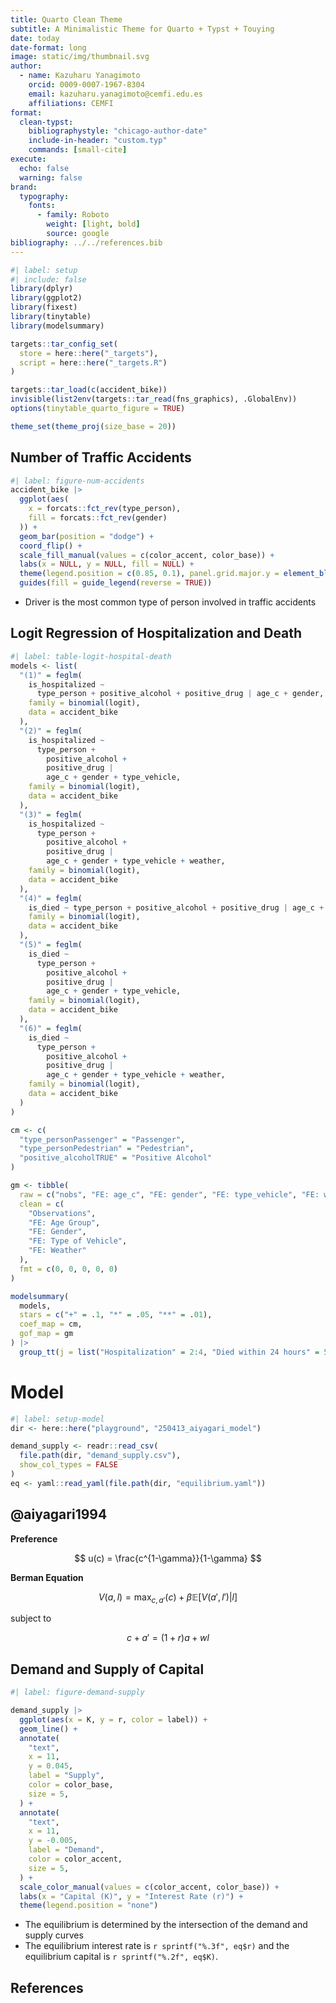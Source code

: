```yaml
---
title: Quarto Clean Theme
subtitle: A Minimalistic Theme for Quarto + Typst + Touying
date: today
date-format: long
image: static/img/thumbnail.svg
author:
  - name: Kazuharu Yanagimoto
    orcid: 0009-0007-1967-8304
    email: kazuharu.yanagimoto@cemfi.edu.es
    affiliations: CEMFI
format:
  clean-typst:
    bibliographystyle: "chicago-author-date"
    include-in-header: "custom.typ"
    commands: [small-cite]
execute: 
  echo: false
  warning: false
brand:
  typography: 
    fonts: 
      - family: Roboto
        weight: [light, bold]
        source: google
bibliography: ../../references.bib
---
```


```r
#| label: setup
#| include: false
library(dplyr)
library(ggplot2)
library(fixest)
library(tinytable)
library(modelsummary)

targets::tar_config_set(
  store = here::here("_targets"),
  script = here::here("_targets.R")
)

targets::tar_load(c(accident_bike))
invisible(list2env(targets::tar_read(fns_graphics), .GlobalEnv))
options(tinytable_quarto_figure = TRUE)

theme_set(theme_proj(size_base = 20))
```

## Number of Traffic Accidents

```r
#| label: figure-num-accidents
accident_bike |>
  ggplot(aes(
    x = forcats::fct_rev(type_person),
    fill = forcats::fct_rev(gender)
  )) +
  geom_bar(position = "dodge") +
  coord_flip() +
  scale_fill_manual(values = c(color_accent, color_base)) +
  labs(x = NULL, y = NULL, fill = NULL) +
  theme(legend.position = c(0.85, 0.1), panel.grid.major.y = element_blank()) +
  guides(fill = guide_legend(reverse = TRUE))
```

- Driver is the most common type of person involved in traffic accidents

## Logit Regression of Hospitalization and Death

```r
#| label: table-logit-hospital-death
models <- list(
  "(1)" = feglm(
    is_hospitalized ~
      type_person + positive_alcohol + positive_drug | age_c + gender,
    family = binomial(logit),
    data = accident_bike
  ),
  "(2)" = feglm(
    is_hospitalized ~
      type_person +
        positive_alcohol +
        positive_drug |
        age_c + gender + type_vehicle,
    family = binomial(logit),
    data = accident_bike
  ),
  "(3)" = feglm(
    is_hospitalized ~
      type_person +
        positive_alcohol +
        positive_drug |
        age_c + gender + type_vehicle + weather,
    family = binomial(logit),
    data = accident_bike
  ),
  "(4)" = feglm(
    is_died ~ type_person + positive_alcohol + positive_drug | age_c + gender,
    family = binomial(logit),
    data = accident_bike
  ),
  "(5)" = feglm(
    is_died ~
      type_person +
        positive_alcohol +
        positive_drug |
        age_c + gender + type_vehicle,
    family = binomial(logit),
    data = accident_bike
  ),
  "(6)" = feglm(
    is_died ~
      type_person +
        positive_alcohol +
        positive_drug |
        age_c + gender + type_vehicle + weather,
    family = binomial(logit),
    data = accident_bike
  )
)

cm <- c(
  "type_personPassenger" = "Passenger",
  "type_personPedestrian" = "Pedestrian",
  "positive_alcoholTRUE" = "Positive Alcohol"
)

gm <- tibble(
  raw = c("nobs", "FE: age_c", "FE: gender", "FE: type_vehicle", "FE: weather"),
  clean = c(
    "Observations",
    "FE: Age Group",
    "FE: Gender",
    "FE: Type of Vehicle",
    "FE: Weather"
  ),
  fmt = c(0, 0, 0, 0, 0)
)

modelsummary(
  models,
  stars = c("+" = .1, "*" = .05, "**" = .01),
  coef_map = cm,
  gof_map = gm
) |>
  group_tt(j = list("Hospitalization" = 2:4, "Died within 24 hours" = 5:7))
```

# Model

```r
#| label: setup-model
dir <- here::here("playground", "250413_aiyagari_model")

demand_supply <- readr::read_csv(
  file.path(dir, "demand_supply.csv"),
  show_col_types = FALSE
)
eq <- yaml::read_yaml(file.path(dir, "equilibrium.yaml"))
```

## @aiyagari1994

**Preference**

$$
u(c) = \frac{c^{1-\gamma}}{1-\gamma}
$$

**Berman Equation**

$$
V(a, l) = \max_{c, a'} (c) + \beta \mathbb{E}[V(a', l') | l]
$$

subject to

$$
c + a' = (1+r)a + wl
$$

## Demand and Supply of Capital

```r
#| label: figure-demand-supply

demand_supply |>
  ggplot(aes(x = K, y = r, color = label)) +
  geom_line() +
  annotate(
    "text",
    x = 11,
    y = 0.045,
    label = "Supply",
    color = color_base,
    size = 5,
  ) +
  annotate(
    "text",
    x = 11,
    y = -0.005,
    label = "Demand",
    color = color_accent,
    size = 5,
  ) +
  scale_color_manual(values = c(color_accent, color_base)) +
  labs(x = "Capital (K)", y = "Interest Rate (r)") +
  theme(legend.position = "none")
```

- The equilibrium is determined by the intersection of the demand and supply curves
- The equilibrium interest rate is `r sprintf("%.3f", eq$r)` and the equilibrium capital is `r sprintf("%.2f", eq$K)`.

## References

:::{ref}
:::